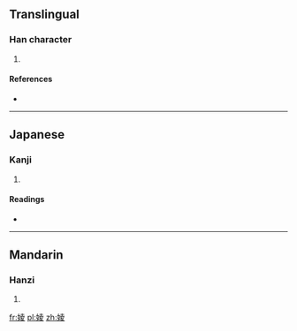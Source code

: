 ==Translingual==

===Han character===
{{Han char|rn=38|rad=女|as=08|sn=11|four=4444<sub>7</sub>|canj=女土金水 (VGCE)|ids=⿰[[女]][[夌]]}}

# {{defn|Han|sort=女08}}

====References====
* {{Han ref|kx=0264.110|dkj=06395|hdz=21055.060|uh=5A48|ud=23112|bh=D4E2|bd=54498}}

----

==Japanese==

===Kanji===
{{ja-kanji|grade=|rs=女08}}

# {{defn|lang=ja|sort=女08}}

====Readings====
* {{ja-readings|on=[[りょう]] (ryō)|kun=[[あざな]] (azana)}}

----

==Mandarin==

===Hanzi===
{{cmn-hanzi|pin=[[díng]] ([[ding2]])|wg=ting<sup>2</sup>}}

# {{defn|lang=cmn|sort=女08}}

[[fr:婈]]
[[pl:婈]]
[[zh:婈]]